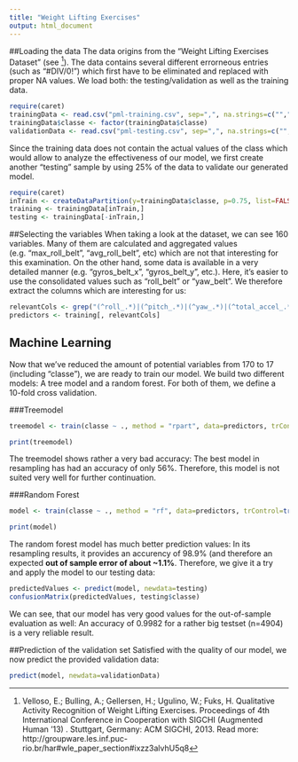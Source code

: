 ```yaml
---
title: "Weight Lifting Exercises"
output: html_document
---
```


##Loading the data
The data origins from the "Weight Lifting Exercises Dataset" (see [^1]). The data contains several different errorneous entries (such as "#DIV/0!") which first have to be eliminated and replaced with proper NA values. We load both: the testing/validation as well as the training data.

[^1]: Velloso, E.; Bulling, A.; Gellersen, H.; Ugulino, W.; Fuks, H. Qualitative Activity Recognition of Weight Lifting Exercises. Proceedings of 4th International Conference in Cooperation with SIGCHI (Augmented Human '13) . Stuttgart, Germany: ACM SIGCHI, 2013. Read more: http://groupware.les.inf.puc-rio.br/har#wle_paper_section#ixzz3alvhU5q8


```r
require(caret)
trainingData <- read.csv("pml-training.csv", sep=",", na.strings=c("","NA", "#DIV/0!"), stringsAsFactors=FALSE)
trainingData$classe <- factor(trainingData$classe)
validationData <- read.csv("pml-testing.csv", sep=",", na.strings=c("","NA", "#DIV/0!"), stringsAsFactors=FALSE)
```

Since the training data does not contain the actual values of the class which would allow to analyze the effectiveness of our model, we first create another "testing" sample by using 25% of the data to validate our generated model.

```r
require(caret)
inTrain <- createDataPartition(y=trainingData$classe, p=0.75, list=FALSE)
training <- trainingData[inTrain,]
testing <- trainingData[-inTrain,]
```


##Selecting the variables
When taking a look at the dataset, we can see 160 variables. Many of them are calculated and aggregated values (e.g. "max_roll_belt", "avg_roll_belt", etc) which are not that interesting for this examination. On the other hand, some data is available in a very detailed manner (e.g. "gyros_belt_x", "gyros_belt_y", etc.). Here, it's easier to use the consolidated values such as "roll_belt" or "yaw_belt". We therefore extract the columns which are interesting for us:

```r
relevantCols <- grep("(^roll_.*)|(^pitch_.*)|(^yaw_.*)|(^total_accel_.*)|(^classe.*)", colnames(training))
predictors <- training[, relevantCols]
```


## Machine Learning
Now that we've reduced the amount of potential variables from 170 to 17 (including "classe"), we are ready to train our model. We build two different models: A tree model and a random forest. For both of them, we define a 10-fold cross validation.

###Treemodel
```r
treemodel <- train(classe ~ ., method = "rpart", data=predictors, trControl=trainControl("cv", 10))
```
```r
print(treemodel)
```
The treemodel shows rather a very bad accuracy: The best model in resampling has had an accuracy of only 56%. Therefore, this model is not suited very well for further continuation.

###Random Forest
```r
model <- train(classe ~ ., method = "rf", data=predictors, trControl=trainControl("cv", 10))
```
```r
print(model)
```
The random forest model has much better prediction values: In its resampling results, it provides an accurency of 98.9% (and therefore an expected **out of sample error of about ~1.1%**. Therefore, we give it a try and apply the model to our testing data:
```r
predictedValues <- predict(model, newdata=testing)
confusionMatrix(predictedValues, testing$classe)
```
We can see, that our model has very good values for the out-of-sample evaluation as well: An accuracy of 0.9982 for a rather big testset (n=4904) is a very reliable result.

##Prediction of the validation set
Satisfied with the quality of our model, we now predict the provided validation data:
```r
predict(model, newdata=validationData)
```